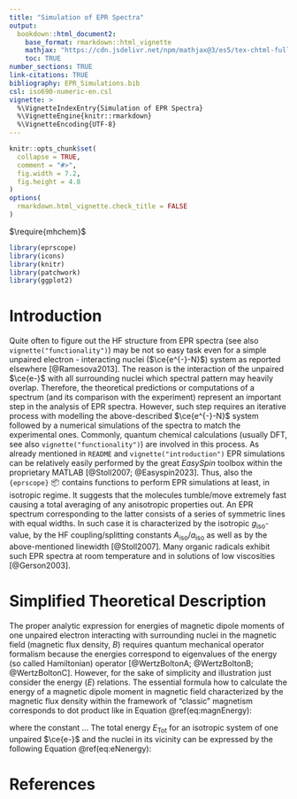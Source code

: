 ```yaml
---
title: "Simulation of EPR Spectra"
output: 
  bookdown::html_document2:
    base_format: rmarkdown::html_vignette
    mathjax: "https://cdn.jsdelivr.net/npm/mathjax@3/es5/tex-chtml-full.js"
    toc: TRUE
number_sections: TRUE
link-citations: TRUE
bibliography: EPR_Simulations.bib
csl: iso690-numeric-en.csl
vignette: >
  %\VignetteIndexEntry{Simulation of EPR Spectra}
  %\VignetteEngine{knitr::rmarkdown}
  %\VignetteEncoding{UTF-8}
---
```


```r
knitr::opts_chunk$set(
  collapse = TRUE,
  comment = "#>",
  fig.width = 7.2,
  fig.height = 4.8
)
options(
  rmarkdown.html_vignette.check_title = FALSE
)
```

$\require{mhchem}$

```r
library(eprscope)
library(icons)
library(knitr)
library(patchwork)
library(ggplot2)
```

# Introduction

Quite often to figure out the HF structure from EPR spectra (see also `vignette("functionality")`) may be not so easy task even for a simple unpaired electron - interacting nuclei ($\ce{e^{-}-N}$) system as reported elsewhere [@Ramesova2013]. The reason is the interaction of the unpaired $\ce{e-}$ with all surrounding nuclei which spectral pattern may heavily overlap. Therefore, the theoretical predictions or computations of a spectrum (and its comparison with the experiment) represent an important step in the analysis of EPR spectra. However, such step requires an iterative process with modelling the above-described $\ce{e^{-}-N}$ system followed by a numerical simulations of the spectra to match the experimental ones. Commonly, quantum chemical calculations (usually DFT, see also `vignette("functionality")`) are involved in this process. As already mentioned in `README` and `vignette("introduction")` EPR simulations can be relatively easily performed by the great *EasySpin* toolbox within the proprietary MATLAB [@Stoll2007; @Easyspin2023]. Thus, also the `{eprscope}` 📦 contains functions to perform EPR simulations at least, in isotropic regime. It suggests that the molecules tumble/move extremely fast causing a total averaging of any anisotropic properties out. An EPR spectrum corresponding to the latter consists of a series of symmetric lines with equal widths. In such case it is characterized by the isotropic $g_{\mathrm{iso}}$-value, by the HF coupling/splitting constants $A_{\mathrm{iso}}/a_{\mathrm{iso}}$ as well as by the above-mentioned linewidth [@Stoll2007]. Many organic radicals exhibit such EPR spectra at room temperature and in solutions of low viscosities [@Gerson2003].

# Simplified Theoretical Description

The proper analytic expression for energies of magnetic dipole moments of one unpaired electron interacting with surrounding nuclei in the magnetic field (magnetic flux density, $B$) requires quantum mechanical operator formalism because the energies correspond to eigenvalues of the energy (so called Hamiltonian) operator [@WertzBoltonA; @WertzBoltonB; @WertzBoltonC]. However, for the sake of simplicity and illustration just consider the energy ($E$) relations. The essential formula how to calculate the energy of a magnetic dipole moment in magnetic field characterized by the magnetic flux density within the framework of "classic" magnetism corresponds to dot product like in Equation \@ref(eq:magnEnergy):

```{=tex}
\begin{equation}
E = - \vec{\mu}_{\mathrm{B}}^{}\,\vec{B}
(\#eq:magnEnergy)
\end{equation}
```
where the constant ... The total energy $E_{\mathrm{Tot}}$ for an isotropic system of one unpaired $\ce{e-}$ and the nuclei in its vicinity can be expressed by the following Equation \@ref(eq:eNenergy):

```{=tex}
\begin{equation}
E({\mathrm{Tot}}) = E({\mathrm{eZeeman}}) - \sum_k^n E_k({\mathrm{NZeeman}}) + \sum_k^n E_k({\mathrm{eNinteraction}})
(\#eq:eNenergy)
\end{equation}
```
# References {.unnumbered}
